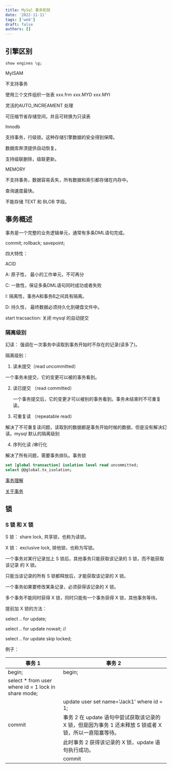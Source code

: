 ```yaml
---
title: MySql 事务和锁
date: '2022-11-11'
tags: ['web']
draft: false
authors: []
---
```


## 引擎区别

```sql
show engines \g;
```

MyISAM

不支持事务

使用三个文件组织一张表 xxx.frm xxx.MYD xxx.MYI

灵活的AUTO_INCREAMENT 处理

可压缩节省存储空间，并且可转换为只读表

Innodb

支持事务，行级锁。这种存储引擎数据的安全得到保障。

数据库奔溃提供自动恢复。

支持级联删除，级联更新。

MEMORY

不支持事务，数据容易丢失，所有数据和索引都存储在内存中。

查询速度最快。

不能存储 TEXT 和 BLOB 字段。

## 事务概述

事务是一个完整的业务逻辑单元，通常有多条DML语句完成。

commit; rollback; savepoint;

四大特性：

ACID

A: 原子性， 最小的工作单元，不可再分

C: 一致性，保证多条DML语句同时成功或者失败

I: 隔离性，事务A和事务B之间具有隔离。

D: 持久性， 最终数据必须持久化到硬盘文件中。

start tracsaction: 关闭 mysql 的自动提交

### 隔离级别

幻读： 强调在一次事务中读取到事务开始时不存在的记录(读多了)。

隔离级别：

1. 读未提交（read uncommitted）

一个事务未提交，它的变更可以被的事务看到。

2. 读已提交 （read committed）

   一个事务提交后，它的变更才可以被别的事务看到。事务未结束时不可重复读。

3. 可重复读 （repeatable read）

解决了不可重复读问题，读取到的数据都是事务开始时候的数据，但是没有解决幻读。mysql 默认的隔离级别

4. 序列化读 /串行化

解决了所有问题，需要事务排队。事务锁

```sql
set [global transaction] isolation level read uncommitted;
select @@global.tx_isolation;
```

[事务理解](https://juejin.cn/post/6844903805822173198)

[关于事务](https://juejin.cn/post/6844903941923143688#heading-7)

## 锁

### S 锁 和 X 锁

S 锁： share lock, 共享锁，也称为读锁。

X 锁： exclusive lock, 排他锁，也称为写锁。

一个事务对某行记录加上 S 锁后，其他事务只能获取该记录的 S 锁，而不能获取该记录 的 X 锁。

只能当该记录的所有 S 锁都释放后，才能获取该记录的 X 锁。

一个事务如果要修改某条记录，必须获得该记录的 X 锁。

多个事务不能同时获得 X 锁，同时只能有一个事务获得 X 锁，其他事务等待。

提前加 X 锁的方法：

select .. for update;

select .. for update nowait; //

select .. for update skip locked;

例子：

| 事务 1                                               | 事务 2                                                                                                  |
| ---------------------------------------------------- | ------------------------------------------------------------------------------------------------------- |
| begin;                                               | begin;                                                                                                  |
| select \* from user where id = 1 lock in share mode; |                                                                                                         |
|                                                      | update user set name='Jack1' where id = 1;                                                              |
| commit                                               | 事务 2 在 update 语句中尝试获取该记录的 X 锁，但是因为事务 1 还未释放 S 锁或者 X 锁，所以一直阻塞等待。 |
|                                                      | 此时事务 2 获得该记录的 X 锁，update 语句执行成功。                                                     |
|                                                      | commit                                                                                                  |
